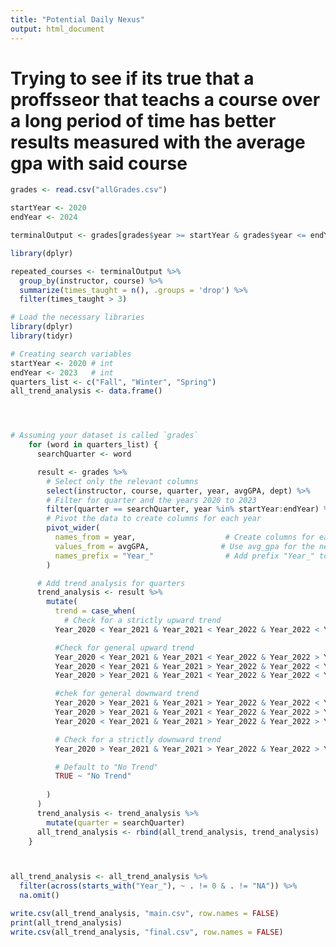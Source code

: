 ---
title: "Potential Daily Nexus"
output: html_document
---

# Trying to see if its true that a proffsseor that teachs a course over a long period of time has better results measured with the average gpa with said course


<!-- Actually getting the data-->
``` {r}
grades <- read.csv("allGrades.csv")
```

<!-- Filtering the data for the year wanted-->
``` {r}

startYear <- 2020
endYear <- 2024

terminalOutput <- grades[grades$year >= startYear & grades$year <= endYear, ]
```

<!-- TEST associatting the instructor weith course and amount of times
to do... select if they repeat every quarter
-->
``` {r}
library(dplyr)

repeated_courses <- terminalOutput %>%
  group_by(instructor, course) %>%         
  summarize(times_taught = n(), .groups = 'drop') %>% 
  filter(times_taught > 3)             

```

``` {r}
# Load the necessary libraries
library(dplyr)
library(tidyr)

# Creating search variables
startYear <- 2020 # int
endYear <- 2023   # int
quarters_list <- c("Fall", "Winter", "Spring")
all_trend_analysis <- data.frame() 




# Assuming your dataset is called `grades`
    for (word in quarters_list) {
      searchQuarter <- word

      result <- grades %>%
        # Select only the relevant columns
        select(instructor, course, quarter, year, avgGPA, dept) %>%
        # Filter for quarter and the years 2020 to 2023
        filter(quarter == searchQuarter, year %in% startYear:endYear) %>%
        # Pivot the data to create columns for each year
        pivot_wider(
          names_from = year,                    # Create columns for each year
          values_from = avgGPA,                # Use avg_gpa for the new columns
          names_prefix = "Year_"                # Add prefix "Year_" to the column names
        )

      # Add trend analysis for quarters
      trend_analysis <- result %>%
        mutate(
          trend = case_when(
            # Check for a strictly upward trend
          Year_2020 < Year_2021 & Year_2021 < Year_2022 & Year_2022 < Year_2023 ~ "Upward Trend",

          #Check for general upward trend
          Year_2020 < Year_2021 & Year_2021 < Year_2022 & Year_2022 > Year_2023 ~ "Slight Upward Trend",
          Year_2020 < Year_2021 & Year_2021 > Year_2022 & Year_2022 < Year_2023 ~ "Slight Upward Trend",
          Year_2020 > Year_2021 & Year_2021 < Year_2022 & Year_2022 < Year_2023 ~ "Slight Upward Trend",

          #chek for general downward trend
          Year_2020 > Year_2021 & Year_2021 > Year_2022 & Year_2022 < Year_2023 ~ "Slight Downward Trend",
          Year_2020 > Year_2021 & Year_2021 < Year_2022 & Year_2022 > Year_2023 ~ "Slight Downward Trend",
          Year_2020 < Year_2021 & Year_2021 > Year_2022 & Year_2022 > Year_2023 ~ "Slight Downward Trend",

          # Check for a strictly downward trend
          Year_2020 > Year_2021 & Year_2021 > Year_2022 & Year_2022 > Year_2023 ~ "Downward Trend",

          # Default to "No Trend"
          TRUE ~ "No Trend"
      
        )
      )
      trend_analysis <- trend_analysis %>%
        mutate(quarter = searchQuarter) 
      all_trend_analysis <- rbind(all_trend_analysis, trend_analysis)
    }



all_trend_analysis <- all_trend_analysis %>%
  filter(across(starts_with("Year_"), ~ . != 0 & . != "NA")) %>%
  na.omit()

write.csv(all_trend_analysis, "main.csv", row.names = FALSE)
print(all_trend_analysis)
write.csv(all_trend_analysis, "final.csv", row.names = FALSE)
  
```